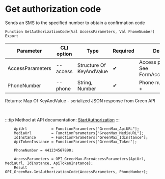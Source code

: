 ﻿---
sidebar_position: 5
description: Get authorization code and other functions to work with Green Max in the Open Integration Package, a free open-source integration library for 1C:Enterprise 8, OneScript and CLI
keywords: [1C, 1С, 1С:Enterprise, 1С:Enterprise 8.3, API, Integration, Services, Exchange, OneScript, CLI, Green Max]
---


# Get authorization code
 Sends an SMS to the specified number to obtain a confirmation code



`Function GetAuthorizationCode(Val AccessParameters, Val PhoneNumber) Export`

  | Parameter | CLI option | Type | Required | Description |
  |-|-|-|-|-|
  | AccessParameters | --access | Structure Of KeyAndValue | &#x2714; | Access parameters. See FormAccessParameters |
  | PhoneNumber | --phone | String, Number | &#x2714; | Phone number without + |

  
  Returns:  Map Of KeyAndValue - serialized JSON response from Green API

<br/>

:::tip
Method at API documentation: [StartAuthorization](https://green-api.com/v3/docs/api/account/StartAuthorization/)
:::
<br/>


```bsl title="1C:Enterprise/OneScript code example"
    ApiUrl           = FunctionParameters["GreenMax_ApiURL"];
    MediaUrl         = FunctionParameters["GreenMax_MediaURL"];
    IdInstance       = FunctionParameters["GreenMax_IdInstance"];
    ApiTokenInstance = FunctionParameters["GreenMax_Token"];

    PhoneNumber = 441234567890;

    AccessParameters = OPI_GreenMax.FormAccessParameters(ApiUrl, MediaUrl, IdInstance, ApiTokenInstance);
    Result           = OPI_GreenMax.GetAuthorizationCode(AccessParameters, PhoneNumber);
```
 




